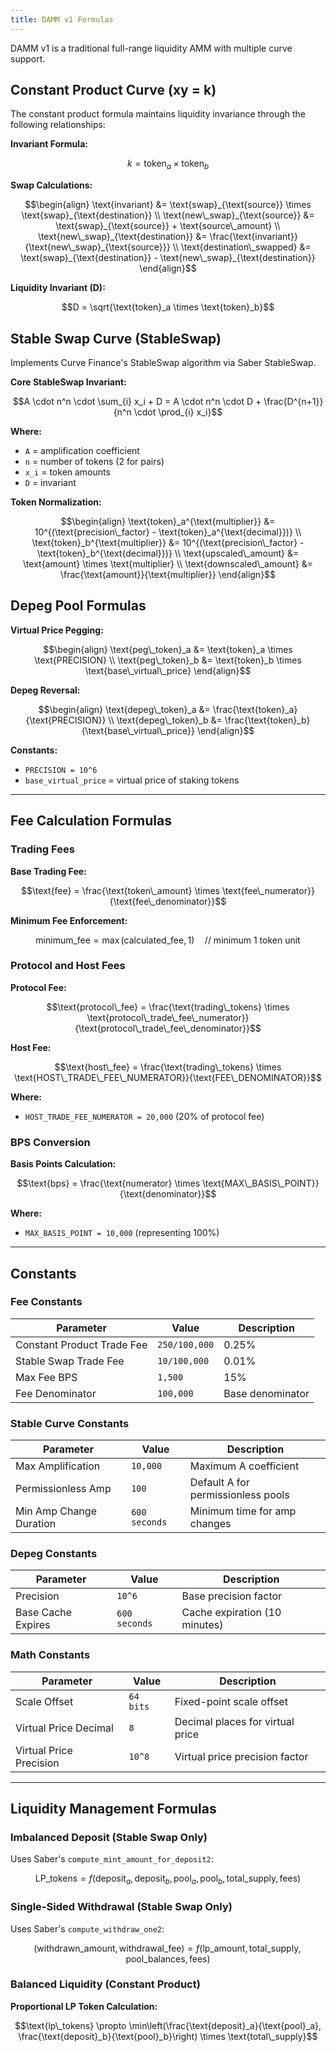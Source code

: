 ```yaml
---
title: DAMM v1 Formulas
---
```


DAMM v1 is a traditional full-range liquidity AMM with multiple curve support.

## Constant Product Curve (xy = k)

The constant product formula maintains liquidity invariance through the following relationships:

**Invariant Formula:**
```math
k = \text{token}_a \times \text{token}_b
```

**Swap Calculations:**
```math
\begin{align}
\text{invariant} &= \text{swap}_{\text{source}} \times \text{swap}_{\text{destination}} \\
\text{new\_swap}_{\text{source}} &= \text{swap}_{\text{source}} + \text{source\_amount} \\
\text{new\_swap}_{\text{destination}} &= \frac{\text{invariant}}{\text{new\_swap}_{\text{source}}} \\
\text{destination\_swapped} &= \text{swap}_{\text{destination}} - \text{new\_swap}_{\text{destination}}
\end{align}
```

**Liquidity Invariant (D):**
```math
D = \sqrt{\text{token}_a \times \text{token}_b}
```

## Stable Swap Curve (StableSwap)

Implements Curve Finance's StableSwap algorithm via Saber StableSwap.

**Core StableSwap Invariant:**
```math
A \cdot n^n \cdot \sum_{i} x_i + D = A \cdot n^n \cdot D + \frac{D^{n+1}}{n^n \cdot \prod_{i} x_i}
```

**Where:**
- `A` = amplification coefficient
- `n` = number of tokens (2 for pairs)
- `x_i` = token amounts
- `D` = invariant

**Token Normalization:**
```math
\begin{align}
\text{token}_a^{\text{multiplier}} &= 10^{(\text{precision\_factor} - \text{token}_a^{\text{decimal}})} \\
\text{token}_b^{\text{multiplier}} &= 10^{(\text{precision\_factor} - \text{token}_b^{\text{decimal}})} \\
\text{upscaled\_amount} &= \text{amount} \times \text{multiplier} \\
\text{downscaled\_amount} &= \frac{\text{amount}}{\text{multiplier}}
\end{align}
```

## Depeg Pool Formulas

**Virtual Price Pegging:**
```math
\begin{align}
\text{peg\_token}_a &= \text{token}_a \times \text{PRECISION} \\
\text{peg\_token}_b &= \text{token}_b \times \text{base\_virtual\_price}
\end{align}
```

**Depeg Reversal:**
```math
\begin{align}
\text{depeg\_token}_a &= \frac{\text{token}_a}{\text{PRECISION}} \\
\text{depeg\_token}_b &= \frac{\text{token}_b}{\text{base\_virtual\_price}}
\end{align}
```

**Constants:**
- `PRECISION = 10^6`
- `base_virtual_price` = virtual price of staking tokens

---

## Fee Calculation Formulas

### Trading Fees

**Base Trading Fee:**
```math
\text{fee} = \frac{\text{token\_amount} \times \text{fee\_numerator}}{\text{fee\_denominator}}
```

**Minimum Fee Enforcement:**
```math
\text{minimum\_fee} = \max(\text{calculated\_fee}, 1) \quad \text{// minimum 1 token unit}
```

### Protocol and Host Fees

**Protocol Fee:**
```math
\text{protocol\_fee} = \frac{\text{trading\_tokens} \times \text{protocol\_trade\_fee\_numerator}}{\text{protocol\_trade\_fee\_denominator}}
```

**Host Fee:**
```math
\text{host\_fee} = \frac{\text{trading\_tokens} \times \text{HOST\_TRADE\_FEE\_NUMERATOR}}{\text{FEE\_DENOMINATOR}}
```

**Where:**
- `HOST_TRADE_FEE_NUMERATOR = 20,000` (20% of protocol fee)

### BPS Conversion

**Basis Points Calculation:**
```math
\text{bps} = \frac{\text{numerator} \times \text{MAX\_BASIS\_POINT}}{\text{denominator}}
```

**Where:**
- `MAX_BASIS_POINT = 10,000` (representing 100%)

---

## Constants

### Fee Constants
| Parameter | Value | Description |
|-----------|-------|-------------|
| Constant Product Trade Fee | `250/100,000` | 0.25% |
| Stable Swap Trade Fee | `10/100,000` | 0.01% |
| Max Fee BPS | `1,500` | 15% |
| Fee Denominator | `100,000` | Base denominator |

### Stable Curve Constants
| Parameter | Value | Description |
|-----------|-------|-------------|
| Max Amplification | `10,000` | Maximum A coefficient |
| Permissionless Amp | `100` | Default A for permissionless pools |
| Min Amp Change Duration | `600 seconds` | Minimum time for amp changes |

### Depeg Constants
| Parameter | Value | Description |
|-----------|-------|-------------|
| Precision | `10^6` | Base precision factor |
| Base Cache Expires | `600 seconds` | Cache expiration (10 minutes) |

### Math Constants
| Parameter | Value | Description |
|-----------|-------|-------------|
| Scale Offset | `64 bits` | Fixed-point scale offset |
| Virtual Price Decimal | `8` | Decimal places for virtual price |
| Virtual Price Precision | `10^8` | Virtual price precision factor |

---

## Liquidity Management Formulas

### Imbalanced Deposit (Stable Swap Only)

Uses Saber's `compute_mint_amount_for_deposit2`:

```math
\text{LP\_tokens} = f(\text{deposit}_a, \text{deposit}_b, \text{pool}_a, \text{pool}_b, \text{total\_supply}, \text{fees})
```

### Single-Sided Withdrawal (Stable Swap Only)

Uses Saber's `compute_withdraw_one2`:

```math
(\text{withdrawn\_amount}, \text{withdrawal\_fee}) = f(\text{lp\_amount}, \text{total\_supply}, \text{pool\_balances}, \text{fees})
```

### Balanced Liquidity (Constant Product)

**Proportional LP Token Calculation:**
```math
\text{lp\_tokens} \propto \min\left(\frac{\text{deposit}_a}{\text{pool}_a}, \frac{\text{deposit}_b}{\text{pool}_b}\right) \times \text{total\_supply}
```
